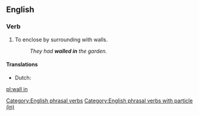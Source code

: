 {{also|Wallin}}
==English==

===Verb===
{{head|en|verb}}

# To enclose by surrounding with walls.
#: ''They had '''walled in''' the garden.''

====Translations====
{{trans-top|enclose by surrounding with walls}}
* Dutch: {{t+|nl|ommuren}}
{{trans-mid}}
{{trans-bottom}}

[[Category:English phrasal verbs]]
[[Category:English phrasal verbs with particle (in)]]

[[pl:wall in]]